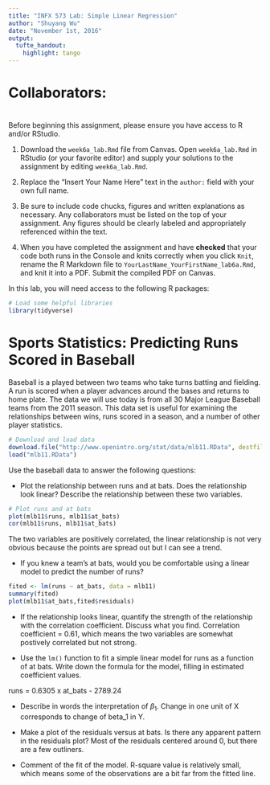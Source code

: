 ```yaml
---
title: "INFX 573 Lab: Simple Linear Regression"
author: "Shuyang Wu"
date: "November 1st, 2016"
output: 
  tufte_handout:
    highlight: tango
---
```


\marginnote{\textcolor{blue}{Don't forget to list the full names of your collaborators!}}

# Collaborators: 

# \textbf{Instructions:}

Before beginning this assignment, please ensure you have access to R and/or RStudio. 

1. Download the `week6a_lab.Rmd` file from Canvas. Open `week6a_lab.Rmd` in RStudio (or your favorite editor) and supply your solutions to the assignment by editing `week6a_lab.Rmd`. 

2. Replace the "Insert Your Name Here" text in the `author:` field with your own full name.

3. Be sure to include code chucks, figures and written explanations as necessary. Any collaborators must be listed on the top of your assignment. Any figures should be clearly labeled and appropriately referenced within the text. 

5. When you have completed the assignment and have **checked** that your code both runs in the Console and knits correctly when you click `Knit`, rename the R Markdown file to `YourLastName_YourFirstName_lab6a.Rmd`, and knit it into a PDF. Submit the compiled PDF on Canvas.

In this lab, you will need access to the following R packages:

```r
# Load some helpful libraries
library(tidyverse)
```

# Sports Statistics: Predicting Runs Scored in Baseball

Baseball is a played between two teams who take turns batting and fielding. A run is scored when a player advances around the bases and returns to home plate. The data we will use today is from all 30 Major League Baseball teams from the 2011 season. This data set is useful for examining the relationships between wins, runs scored in a season, and a number of other player statistics.

\marginnote{\textcolor{blue}{Note: More info on the data can be found here: https://www.openintro.org/stat/data/mlb11.php}}
```r
# Download and load data
download.file("http://www.openintro.org/stat/data/mlb11.RData", destfile = "mlb11.RData")
load("mlb11.RData")
```

Use the baseball data to answer the following questions:

* Plot the relationship between runs and at bats. Does the relationship look linear? Describe the relationship between these two variables.
```r
# Plot runs and at bats
plot(mlb11$runs, mlb11$at_bats)
cor(mlb11$runs, mlb11$at_bats)
```
The two variables are positively correlated, the linear relationship is not very obvious because the points are spread out but I can see a trend.

* If you knew a team’s at bats, would you be comfortable using a linear model to predict the number of runs?
```r
fited <- lm(runs ~ at_bats, data = mlb11)
summary(fited)
plot(mlb11$at_bats,fited$residuals)
```

* If the relationship looks linear, quantify the strength of the relationship with the correlation coefficient. Discuss what you find.
Correlation coefficient = 0.61, which means the two variables are somewhat postively correlated but not strong.

* Use the `lm()` function to fit a simple linear model for runs as a function of at bats. Write down the formula for the model, filling in estimated coefficient values.

runs = 0.6305 x at_bats - 2789.24

* Describe in words the interpretation of $\beta_1$.
Change in one unit of X corresponds to change of beta_1 in Y.

* Make a plot of the residuals versus at bats. Is there any apparent pattern in the residuals plot?
Most of the residuals centered around 0, but there are a few outliners.

* Comment of the fit of the model.
R-square value is relatively small, which means some of the observations are a bit far from the fitted line.